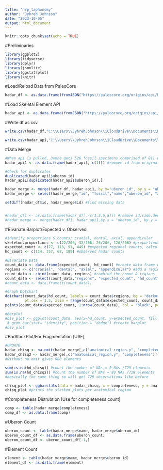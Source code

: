 ```yaml
---
title: "hrp_taphonomy"
author: "Jyhreh Johnson"
date: "2023-10-05"
output: html_document
---
```


```r
knitr::opts_chunk$set(echo = TRUE)
```

#Preliminaries
```r
library(ggplot2)
library(tidyverse)
library(dplyr)
library(jsonlite)
library(ggstatsplot)
library(knitr)
```

#Load/Reload Data from PaleoCore
```r
hadar_df <- as.data.frame(fromJSON("https://paleocore.org/origins/api/hadarfossilelements/")) #loads in the Hadar fossil elements from paleocore. Make sure to save changes in paleocore before running. 
```

#Load Skeletal Element API
```r
hadar_api <- as.data.frame(fromJSON("https://paleocore.org/origins/api/skeletalelements/")) #loads in the skeletal element api in paleocore.
```

#Write df as csv
```r
write.csv(hadar_df,"C:\\Users\\JyhrehJohnson\\iCloudDrive\\Documents\\Documents\\UT\\masters_thesis\\hadar_df.csv", row.names=FALSE) #write the Hadar data as a csv file to save on computer and load into a spreadsheet. 

write.csv(hadar_api,"C:\\Users\\JyhrehJohnson\\iCloudDrive\\Documents\\Documents\\UT\\masters_thesis\\hadar_api.csv", row.names=FALSE) #write the Hadar api as a csv file to save on computer and load into a spreadsheet.
```

#Data Merge
```r
#When api is pulled, Denné gets 526 fossil specimens comprised of 811 unique skeletal elements
hadar_api1 <- as.data.frame(hadar_api[,-c(1)]) #remove id from original api data frame

#Check for duplicates
duplicated(hadar_api1$uberon_id)
hadar_api1[duplicated(hadar_api1$uberon_id),]

hadar_merge <- merge(hadar_df, hadar_api1, by.x="uberon_id", by.y = "uberon_id", all.x = FALSE, all.y = FALSE) #inner join the hadar df and api data frames; yields 808/811 observations
hadar_merge <- select(hadar_merge,"id", "fossil","name","uberon_id", "anatomical_region.y","completeness") #reorder columns

setdiff(hadar_df$id, hadar_merge$id) #find missing data


#hadar_df1 <- as.data.frame(hadar_df[,-c(1,5,6,8)]) #remove id,side,dental,preserved part from original hadar data frame #Deleted because keeping the ID is important 
#hadar_merge <- merge(hadar_df1, hadar_api1,by.x = "uberon_id", by.y = "uberon_id", all.x = FALSE,all.y = FALSE) 
```

#Bivariate Barplot/Expected v. Observed
```r
#identify proportions & counts; cranial, dental, axial, appendicular
skeleton.proportions <- c(22/206, 32/206, 26/206, 126/206) #proportions of regions
expected_count <- c(77, 113, 91, 445) #expected regional counts, calculations in Google Drive/Sheets under "Analysis"
hd_count <- c(114, 357, 68, 189) #observed hadar counts

#Bivariate Data
count_data <- data.frame(expected_count, hd_count) #create data frame with both counts
regions <- c("cranial", "dental", "axial", "appendicular") #add a regions column
count_data <- cbind(count_data, regions) #combind the count & regions
count_data <- select(count_data,"regions", "expected_count", "hd_count") #reorder
#count_data <- data.frame(t(count_data))

#Graph Dotchart
dotchart(count_data$hd_count, labels = count_data$regions, bg = "darkorange",
         pt.cex = 1.5, xlim = range(count_data$expected_count, count_data$hd_count) + c(-2, 2))
points(count_data$expected_count, 1:nrow(count_data), col = "black", pch = 19, cex = 1.5)

#Barplot
#biv_plot <- ggplot(count_data, aes(x=hd_count, y=expected_count, fill = regions)) + 
 # geom_bar(stat= "identity", position = "dodge") #create barplot
#biv_plot 
```

#BarStackPlot/For Fragmentation [USE]
```r
#UPDATE 
hadar_chisq <- na.omit(hadar_merge[,c("anatomical_region.y", "completeness")]) #gives 729 elements 
hadar_chisq2 <- hadar_merge[,c("anatomical_region.y", "completeness")]
#without na.omit gives 808 elements

sum(is.na(hd_chisq)) #count the number of NAs = 0 NAs /729 elements
sum(is.na(hd_chisq2)) #count the number of NAs = 80 NAs /728 elements
#basically the same thing so will get 729 observations like before

chisq_plot <- ggbarstats(data = hadar_chisq, x = completeness, y = anatomical_region.y) + labs(caption=NULL) #show the preservation stats for each anatomical region
chisq_plot #prints the stacked plots per anatomical region
```

#Completeness Distrubtion [Use for completeness count]
```r
comp <- table(hadar_merge$completeness)
comp_df <- as.data.frame(comp)
```

#Uberon Count
```r
uberon_count <- table(hadar_merge$name, hadar_merge$uberon_id)
uberon_count_df <- as.data.frame(uberon_count)
uberon_count_df <- uberon_count_df[-1,]
```

#Element Count
```r
element <- table(hadar_merge$name, hadar_merge$uberon_id)
element_df <- as.data.frame(element)
```

